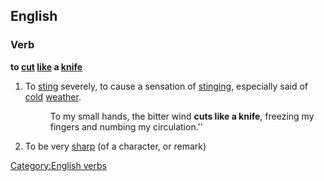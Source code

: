 ==English==

===Verb===
'''to [[cut]] [[like]] a [[knife]]'''

# {{simile}} To [[sting]] severely, to cause a sensation of [[stinging]], especially said of [[cold]] [[weather]].
#: To my small hands, the bitter wind '''cuts like a knife''', freezing my fingers and numbing my circulation.''
# {{simile}} To be very [[sharp]] (of a character, or remark)
[[Category:English verbs]]